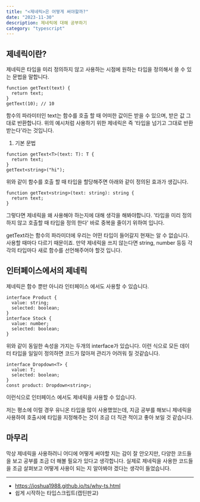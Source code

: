 ```yaml
---
title: "<제네릭>은 어떻게 써야할까?"
date: "2023-11-30"
description: 제네릭에 대해 공부하기
category: "typescript"
---
```


## 제네릭이란?

제네릭은 타입을 미리 정의하지 않고 사용하는 시점에 원하는 타입을 정의해서 쓸 수 있는 문법을 말합니다.

```tsx
function getText(text) {
  return text;
}
getText(10); // 10
```

함수의 파라미터인 text는 함수를 호출 할 때 어떠한 값이든 받을 수 있으며, 받은 값 그대로 반환합니다.
위의 예시처럼 사용하기 위한 제네릭은 즉 '타입을 넘기고 그대로 반환받는다'라는 것입니다.

1. 기본 문법

```tsx
function getText<T>(text: T): T {
  return text;
}
getText<string>("hi");
```

위와 같이 함수를 호출 할 때 타입을 할당해주면 아래와 같이 정의된 효과가 생깁니다.

```tsx
function getText<string>(text: string): string {
  return text;
}
```

그렇다면 제네릭을 왜 사용해야 하는지에 대해 생각을 해봐야합니다.
'타입을 미리 정의하지 않고 호출할 때 타입을 정의 한다' 바로 중복을 줄이기 위하여 입니다.

getText라는 함수의 파라미더에 우리는 어떤 타입이 들어갈지 현재는 알 수 없습니다. 사용할 때마다 다르기 때문이죠.
만약 제네릭을 쓰지 않는다면 string, number 등등 각각의 타입마다 새로 함수를 선언해주어야 할것 입니다.

## 인터페이스에서의 제네릭

제네릭은 함수 뿐만 아니라 인터페이스 에서도 사용할 수 있습니다.

```tsx
interface Product {
  value: string;
  selected: boolean;
}
interface Stock {
  value: number;
  selected: boolean;
}
```

위와 같이 동일한 속성을 가지는 두개의 interface가 있습니다. 이런 식으로 모든 데이터 타입을 일일이 정의하면 코드가 많아져 관리가 어려워 질 것같습니다.

```tsx
interface Dropdown<T> {
  value: T;
  selected: boolean;
}
const product: Dropdown<string>;
```

이런식으로 인터페이스 에서도 제네릭을 사용할 수 있습니다.

저는 평소에 이럴 경우 유니온 타입을 많이 사용했었는데, 지금 공부를 해보니 제네릭을 사용하여 호출시에 타입을 지정해주는 것이 조금 더 직관 적이고 좋아 보일 것 같습니다.

## 마무리

막상 제네릭을 사용하려니 어디에 어떻게 써야할 지는 감이 잘 안오지만, 다양한 코드들을 보고 공부를 조금 더 해볼 필요가 있다고 생각합니다.
실제로 제네릭을 사용한 코드들을 조금 살펴보고 어떻게 사용이 되는 지 알아봐야 겠다는 생각이 들었습니다.

<hr />

- https://joshua1988.github.io/ts/why-ts.html
- 쉽게 시작하는 타입스크립트(캡틴판교)
